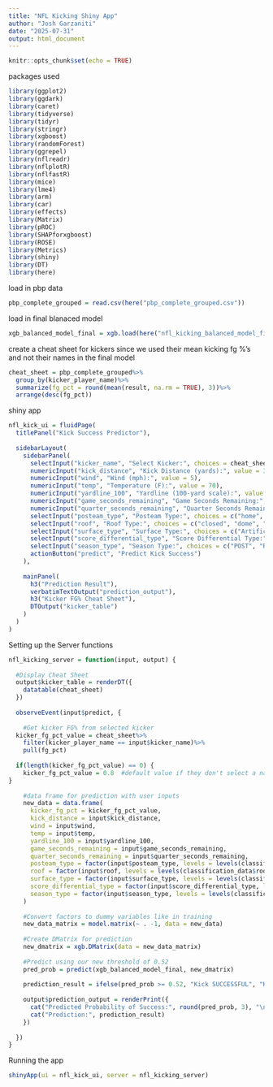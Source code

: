 ---
title: "NFL Kicking Shiny App"
author: "Josh Garzaniti"
date: "2025-07-31"
output: html_document
---

```{r setup, include=FALSE}
knitr::opts_chunk$set(echo = TRUE)
```

packages used
```{r}
library(ggplot2)
library(ggdark)
library(caret)
library(tidyverse)
library(tidyr)
library(stringr)
library(xgboost)
library(randomForest)
library(ggrepel)
library(nflreadr)
library(nflplotR)
library(nflfastR)
library(mice)
library(lme4)
library(arm)
library(car)
library(effects)
library(Matrix)
library(pROC)
library(SHAPforxgboost)
library(ROSE)
library(Metrics)
library(shiny)
library(DT)
library(here)
```

load in pbp data
```{r}
pbp_complete_grouped = read.csv(here("pbp_complete_grouped.csv"))
```

load in final blanaced model
```{r}
xgb_balanced_model_final = xgb.load(here("nfl_kicking_balanced_model_final.model"))
```

create a cheat sheet for kickers since we used their mean kicking fg %'s and not their names in the final model
```{r}
cheat_sheet = pbp_complete_grouped%>%
  group_by(kicker_player_name)%>%
  summarize(fg_pct = round(mean(result, na.rm = TRUE), 3))%>%
  arrange(desc(fg_pct))
```

shiny app
```{r}
nfl_kick_ui = fluidPage(
  titlePanel("Kick Success Predictor"),
  
  sidebarLayout(
    sidebarPanel(
      selectInput("kicker_name", "Select Kicker:", choices = cheat_sheet$kicker_player_name),
      numericInput("kick_distance", "Kick Distance (yards):", value = 30, min = 1, max = 70),
      numericInput("wind", "Wind (mph):", value = 5),
      numericInput("temp", "Temperature (F):", value = 70),
      numericInput("yardline_100", "Yardline (100-yard scale):", value = 20),
      numericInput("game_seconds_remaining", "Game Seconds Remaining:", value = 600),
      numericInput("quarter_seconds_remaining", "Quarter Seconds Remaining:", value = 300),
      selectInput("posteam_type", "Posteam Type:", choices = c("home", "away")),
      selectInput("roof", "Roof Type:", choices = c("closed", "dome", "open", "outdoors")),
      selectInput("surface_type", "Surface Type:", choices = c("Artificial", "Natural")),
      selectInput("score_differential_type", "Score Differential Type:", choices = c("Blowout", "Close", "One Possession", "Tied")),
      selectInput("season_type", "Season Type:", choices = c("POST", "REG")),
      actionButton("predict", "Predict Kick Success")
    ),
    
    mainPanel(
      h3("Prediction Result"),
      verbatimTextOutput("prediction_output"),
      h3("Kicker FG% Cheat Sheet"),
      DTOutput("kicker_table")
    )
  )
)
```

Setting up the Server functions
```{r}
nfl_kicking_server = function(input, output) {
  
  #Display Cheat Sheet
  output$kicker_table = renderDT({
    datatable(cheat_sheet)
  })
  
  observeEvent(input$predict, {
    
    #Get kicker FG% from selected kicker
  kicker_fg_pct_value = cheat_sheet%>%
    filter(kicker_player_name == input$kicker_name)%>%
    pull(fg_pct)
    
  if(length(kicker_fg_pct_value) == 0) {
    kicker_fg_pct_value = 0.8  #default value if they don't select a name
}
    
    #data frame for prediction with user inputs
    new_data = data.frame(
      kicker_fg_pct = kicker_fg_pct_value,
      kick_distance = input$kick_distance,
      wind = input$wind,
      temp = input$temp,
      yardline_100 = input$yardline_100,
      game_seconds_remaining = input$game_seconds_remaining,
      quarter_seconds_remaining = input$quarter_seconds_remaining,
      posteam_type = factor(input$posteam_type, levels = levels(classification_data$posteam_type)),
      roof = factor(input$roof, levels = levels(classification_data$roof)),
      surface_type = factor(input$surface_type, levels = levels(classification_data$surface_type)),
      score_differential_type = factor(input$score_differential_type, levels = levels(classification_data$score_differential_type)),
      season_type = factor(input$season_type, levels = levels(classification_data$season_type))
    )
    
    #Convert factors to dummy variables like in training
    new_data_matrix = model.matrix(~ . -1, data = new_data)
    
    #Create DMatrix for prediction
    new_dmatrix = xgb.DMatrix(data = new_data_matrix)
    
    #Predict using our new threshold of 0.52
    pred_prob = predict(xgb_balanced_model_final, new_dmatrix)
    
    prediction_result = ifelse(pred_prob >= 0.52, "Kick SUCCESSFUL", "Kick USUCCESSFUL")
    
    output$prediction_output = renderPrint({
      cat("Predicted Probability of Success:", round(pred_prob, 3), "\n")
      cat("Prediction:", prediction_result)
    })
    
  })
}
```

Running the app
```{r}
shinyApp(ui = nfl_kick_ui, server = nfl_kicking_server)
```




